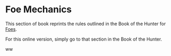 # Foe Mechanics {#foe-mechs}

This section of book reprints the rules outlined in the Book of the Hunter for [Foes](#foes).

For this online version, simply go to that section in the Book of the Hunter. 

ww

